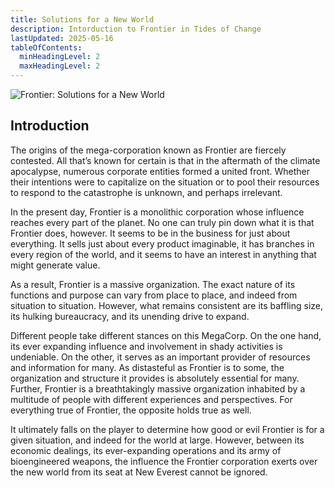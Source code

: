 ```yaml
---
title: Solutions for a New World
description: Intorduction to Frontier in Tides of Change
lastUpdated: 2025-05-16
tableOfContents:
  minHeadingLevel: 2
  maxHeadingLevel: 2
---
```


![Frontier: Solutions for a New World](../../../assets/frontier.png)

## Introduction

The origins of the mega-corporation known as Frontier are fiercely contested. All that’s known for certain is that in the aftermath of the climate apocalypse, numerous corporate entities formed a united front. Whether their intentions were to capitalize on the situation or to pool their resources to respond to the catastrophe is unknown, and perhaps irrelevant.

In the present day, Frontier is a monolithic corporation whose influence reaches every part of the planet. No one can truly pin down what it is that Frontier does, however. It seems to be in the business for just about everything. It sells just about every product imaginable, it has branches in every region of the world, and it seems to have an interest in anything that might generate value.

As a result, Frontier is a massive organization. The exact nature of its functions and purpose can vary from place to place, and indeed from situation to situation. However, what remains consistent are its baffling size, its hulking bureaucracy, and its unending drive to expand.

Different people take different stances on this MegaCorp. On the one hand, its ever expanding influence and involvement in shady activities is undeniable. On the other, it serves as an important provider of resources and information for many. As distasteful as Frontier is to some, the organization and structure it provides is absolutely essential for many. Further, Frontier is a breathtakingly massive organization inhabited by a multitude of people with different experiences and perspectives. For everything true of Frontier, the opposite holds true as well.

It ultimately falls on the player to determine how good or evil Frontier is for a given situation, and indeed for the world at large. However, between its economic dealings, its ever-expanding operations and its army of bioengineered weapons, the influence the Frontier corporation exerts over the new world from its seat at New Everest cannot be ignored.
